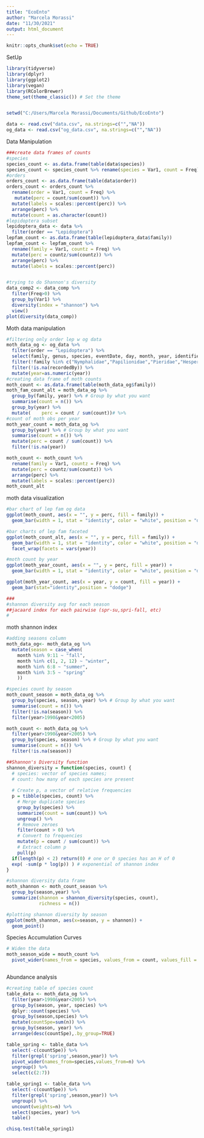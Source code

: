 ```yaml
---
title: "EcoEnto"
author: "Marcela Morassi"
date: "11/30/2021"
output: html_document
---
```


```r
knitr::opts_chunk$set(echo = TRUE)
```

SetUp
```r
library(tidyverse)
library(dplyr)
library(ggplot2)
library(vegan)
library(RColorBrewer)
theme_set(theme_classic()) # Set the theme


setwd("C:/Users/Marcela Morassi/Documents/Github/EcoEnto")

data <- read.csv("data.csv", na.strings=c("","NA"))
og_data <- read.csv("og_data.csv", na.strings=c("","NA"))

```

Data Manipulation
```r
###create data frames of counts
#species
species_count <- as.data.frame(table(data$species))
species_count <- species_count %>% rename(species = Var1, count = Freq)
#orders
orders_count <- as.data.frame(table(data$order))
orders_count <- orders_count %>% 
  rename(order = Var1, count = Freq) %>% 
   mutate(perc = count/sum(count)) %>% 
  mutate(labels = scales::percent(perc)) %>% 
  arrange(perc) %>%
  mutate(count = as.character(count))
#lepidoptera subset
lepidoptera_data <- data %>% 
  filter(order == "Lepidoptera")
lepfam_count <- as.data.frame(table(lepidoptera_data$family))
lepfam_count <- lepfam_count %>% 
  rename(family = Var1, countz = Freq) %>% 
  mutate(perc = countz/sum(countz)) %>% 
  arrange(perc) %>%
  mutate(labels = scales::percent(perc))


#trying to do Shannon's diversity
data_comp2 <- data_comp %>%
  filter(Freq>0) %>% 
  group_by(Var1) %>% 
  diversity(index = "shannon") %>% 
  view()
plot(diversity(data_comp))
```

Moth data manipulation
```r
#filtering only order lep w og data
moth_data_og <- og_data %>% 
  filter(order == "Lepidoptera") %>% 
  select(family, genus, species, eventDate, day, month, year, identifiedBy, recordedBy) %>% 
  filter(!family %in% c("Nymphalidae","Papilionidae","Pieridae","Hesperiidae")) %>% 
  filter(!is.na(recordedBy)) %>% 
  mutate(year=as.numeric(year))
#creating data frame of moth counts
moth_count <- as.data.frame(table(moth_data_og$family))
moth_fam_count_alt = moth_data_og %>% 
  group_by(family, year) %>% # Group by what you want
  summarise(count = n()) %>% 
  group_by(year) %>% 
  mutate(    perc = count / sum(count))# %>% 
#count of moth obs per year
moth_year_count = moth_data_og %>% 
  group_by(year) %>% # Group by what you want
  summarise(count = n()) %>% 
  mutate(perc = count / sum(count)) %>% 
  filter(!is.na(year))

moth_count <- moth_count %>% 
  rename(family = Var1, countz = Freq) %>% 
  mutate(perc = countz/sum(countz)) %>% 
  arrange(perc) %>%
  mutate(labels = scales::percent(perc))
moth_count_alt

```

moth data visualization
```r
#bar chart of lep fam og data
ggplot(moth_count, aes(x = "", y = perc, fill = family)) +
  geom_bar(width = 1, stat = "identity", color = "white", position = "dodge")

#bar charts of lep fam faceted
ggplot(moth_count_alt, aes(x = "", y = perc, fill = family)) +
  geom_bar(width = 1, stat = "identity", color = "white", position = "dodge")+
  facet_wrap(facets = vars(year))

#moth count by year
ggplot(moth_year_count, aes(x = "", y = perc, fill = year)) +
  geom_bar(width = 1, stat = "identity", color = "white", position = "dodge")

ggplot(moth_year_count, aes(x = year, y = count, fill = year)) +
  geom_bar(stat="identity",position = "dodge")

###
#shannon diversity avg for each season
##jacaard index for each pairwise (spr-su,spri-fall, etc)
#

```

moth shannon index
```r
#adding seasons column
moth_data_og<- moth_data_og %>% 
  mutate(season = case_when(
    month %in% 9:11 ~ "fall",
    month %in% c(1, 2, 12) ~ "winter",
    month %in% 6:8 ~ "summer",
    month %in% 3:5 ~ "spring"
    ))

#species count by season
moth_count_season = moth_data_og %>% 
  group_by(species, season, year) %>% # Group by what you want
  summarise(count = n()) %>% 
  filter(!is.na(season)) %>% 
  filter(year>1990&year<2005)

moth_count <- moth_data_og %>% 
  filter(year>1990&year<2005) %>% 
  group_by(species, season) %>% # Group by what you want
  summarise(count = n()) %>% 
  filter(!is.na(season)) 

##Shannon's Diversity function
shannon_diversity = function(species, count) {
  # species: vector of species names; 
  # count: how many of each species are present
  
  # Create p, a vector of relative frequencies
  p = tibble(species, count) %>% 
    # Merge duplicate species 
    group_by(species) %>% 
    summarize(count = sum(count)) %>% 
    ungroup() %>% 
    # Remove zeroes
    filter(count > 0) %>% 
    # Convert to frequencies
    mutate(p = count / sum(count)) %>% 
    # Extract column p
    pull(p) 
  if(length(p) < 2) return(0) # one or 0 species has an H of 0
  exp( -sum(p * log(p)) ) # exponential of shannon index
}

#shannon diversity data frame
moth_shannon <- moth_count_season %>% 
  group_by(season,year) %>% 
  summarize(shannon = shannon_diversity(species, count),
            richness = n()) 

#plotting shannon diversity by season
ggplot(moth_shannon, aes(x=season, y = shannon)) + 
  geom_point() 

```

Species Accumulation Curves
```r
# Widen the data
moth_season_wide = mouth_count %>% 
  pivot_wider(names_from = species, values_from = count, values_fill = 0)



```




Abundance analysis
```r
#creating table of species count
table_data <- moth_data_og %>% 
  filter(year>1990&year<2005) %>%  
  group_by(season, year, species) %>% 
  dplyr::count(species) %>% 
  group_by(season,species) %>% 
  mutate(countSpe=sum(n)) %>% 
  group_by(season, year) %>% 
  arrange(desc(countSpe),.by_group=TRUE)

table_spring <- table_data %>% 
  select(-c(countSpe)) %>% 
  filter(grepl('spring',season,year)) %>% 
  pivot_wider(names_from=species,values_from=n) %>% 
  ungroup() %>% 
  select(c(2:7))

table_spring1 <- table_data %>% 
  select(-c(countSpe)) %>% 
  filter(grepl('spring',season,year)) %>%  
  ungroup() %>% 
  uncount(weights=n) %>% 
  select(species, year) %>% 
  table()

chisq.test(table_spring1)


```

